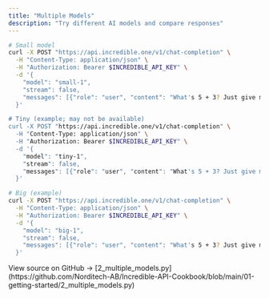 ```yaml
---
title: "Multiple Models"
description: "Try different AI models and compare responses"
---
```


```bash
# Small model
curl -X POST "https://api.incredible.one/v1/chat-completion" \
  -H "Content-Type: application/json" \
  -H "Authorization: Bearer $INCREDIBLE_API_KEY" \
  -d '{
    "model": "small-1",
    "stream": false,
    "messages": [{"role": "user", "content": "What's 5 + 3? Just give me the number."}]
  }'

# Tiny (example; may not be available)
curl -X POST "https://api.incredible.one/v1/chat-completion" \
  -H "Content-Type: application/json" \
  -H "Authorization: Bearer $INCREDIBLE_API_KEY" \
  -d '{
    "model": "tiny-1",
    "stream": false,
    "messages": [{"role": "user", "content": "What's 5 + 3? Just give me the number."}]
  }'

# Big (example)
curl -X POST "https://api.incredible.one/v1/chat-completion" \
  -H "Content-Type: application/json" \
  -H "Authorization: Bearer $INCREDIBLE_API_KEY" \
  -d '{
    "model": "big-1",
    "stream": false,
    "messages": [{"role": "user", "content": "What's 5 + 3? Just give me the number."}]
  }'
```

<Note>
View source on GitHub → [2_multiple_models.py](https://github.com/Norditech-AB/Incredible-API-Cookbook/blob/main/01-getting-started/2_multiple_models.py)
</Note>

